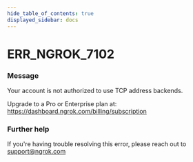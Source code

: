 ```yaml
---
hide_table_of_contents: true
displayed_sidebar: docs
---
```



# ERR_NGROK_7102

### Message

Your account is not authorized to use TCP address backends.

Upgrade to a Pro or Enterprise plan at: https://dashboard.ngrok.com/billing/subscription

### Further help

If you're having trouble resolving this error, please reach out to [support@ngrok.com](mailto:support@ngrok.com?subject=Help%20with%20ERR_NGROK_7102)

<ErrorDetails error="err_ngrok_7102" />
